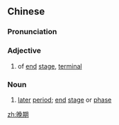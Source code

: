 ==Chinese==
{{zh-forms}}

===Pronunciation===
{{zh-pron
|m=wǎn期
|c=maan5 kei4
|mn=qz,xm,zz:boán-kî/qz,xm,zz:oán-kî
|cat=n
}}

===Adjective===
{{zh-noun}}
# {{lb|zh|of a disease}} of [[end]] [[stage]], [[terminal]]

===Noun===
{{zh-noun}}

# [[later]] [[period]]; [[end]] [[stage]] or [[phase]]

[[zh:晚期]]